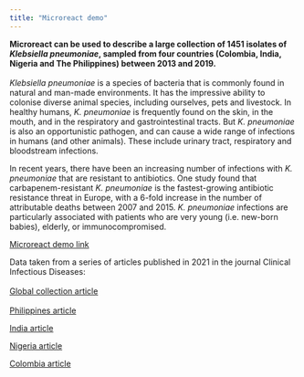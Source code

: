 ```yaml
---
title: "Microreact demo"
---
```


**Microreact can be used to describe a large collection of 1451 isolates of *Klebsiella pneumoniae*, sampled from four countries (Colombia, India, Nigeria and The Philippines) between 2013 and 2019.**\
\
*Klebsiella pneumoniae* is a species of bacteria that is commonly found in natural and man-made environments. It has the impressive ability to colonise diverse animal species, including ourselves, pets and livestock. In healthy humans, *K. pneumoniae* is frequently found on the skin, in the mouth, and in the respiratory and gastrointestinal tracts. But *K. pneumoniae* is also an opportunistic pathogen, and can cause a wide range of infections in humans (and other animals). These include urinary tract, respiratory and bloodstream infections. \

In recent years, there have been an increasing number of infections with *K. pneumoniae* that are resistant to antibiotics. One study found that carbapenem-resistant *K. pneumoniae* is the fastest-growing antibiotic resistance threat in Europe, with a 6-fold increase in the number of attributable deaths between 2007 and 2015. *K. pneumoniae* infections are particularly associated with patients who are very young (i.e. new-born babies), elderly, or immunocompromised.

[Microreact demo link](https://microreact.org/project/6EsqDbMLBouELLABbgTtmL-kpn-global-surveillance-india#ucdj-kpn-global)

Data taken from a series of articles published in 2021 in the journal Clinical Infectious Diseases:\
\
[Global collection article](https://academic.oup.com/cid/article/73/Supplement_4/S325/6447012)\
\
[Philippines article](https://academic.oup.com/cid/article/73/Supplement_4/S316/6447008)

[India article](https://academic.oup.com/cid/article/73/Supplement_4/S300/6447006)

[Nigeria article](https://academic.oup.com/cid/article/73/Supplement_4/S308/6447011)

[Colombia article](https://academic.oup.com/cid/article/73/Supplement_4/S290/6447009)
